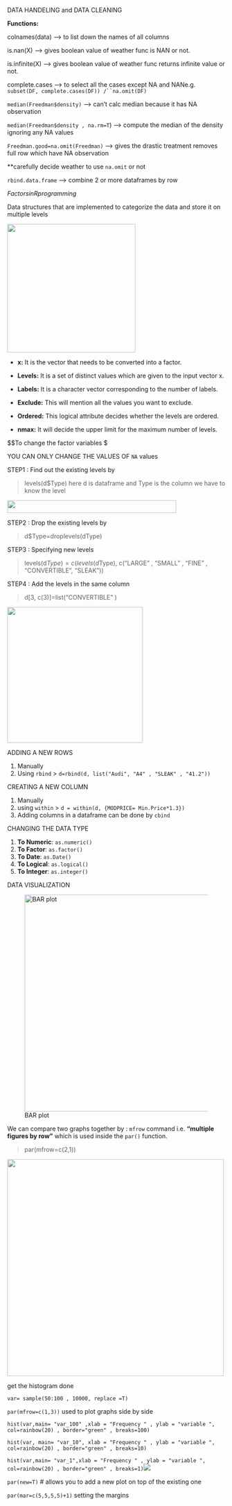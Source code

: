 DATA HANDELING and DATA CLEANING

**Functions:**

colnames(data) –\> to list down the names of all columns

is.nan(X) –\> gives boolean value of weather func is NAN or not.

is.infinite(X) –\> gives boolean value of weather func returns infinite value or not.

complete.cases –\> to select all the cases except NA and NANe.g. ``` subset(DF, complete.cases(DF)) /``na.omit(DF) ```

`median(Freedman$density)` –\> can't calc median because it has NA observation

`median(Freedman$density , na.rm=T`) –\> compute the median of the density ignoring any NA values

`Freedman.good=na.omit(Freedman)` –\> gives the drastic treatment removes full row which have NA observation

\*\*carefully decide weather to use `na.omit` or not

`rbind.data.frame` –\> combine 2 or more dataframes by row

$Factors in R programming$

Data structures that are implemented to categorize the data and store it on multiple levels

![](images/clipboard-393771053.png){width="296"}

-   **x:** It is the vector that needs to be converted into a factor.

-   **Levels:** It is a set of distinct values which are given to the input vector x.

-   **Labels:** It is a character vector corresponding to the number of labels.

-   **Exclude:** This will mention all the values you want to exclude.

-   **Ordered:** This logical attribute decides whether the levels are ordered.

-   **nmax:** It will decide the upper limit for the maximum number of levels.

\$\$To change the factor variables \$

YOU CAN ONLY CHANGE THE VALUES OF `NA` values

STEP1 : Find out the existing levels by

> levels(d\$Type) here d is dataframe and Type is the column we have to know the level

![](images/clipboard-340848740.png){width="390" height="29"}

STEP2 : Drop the existing levels by

> d\$Type=droplevels(dType)

STEP3 : Specifying new levels

> levels(d$Type) = c(levels(d$Type), c("LARGE" , "SMALL" , "FINE" , "CONVERTIBLE", "SLEAK"))

STEP4 : Add the levels in the same column

> d[3, c(3)]=list("CONVERTIBLE" )

![](images/clipboard-2996557128.png){width="313"}

ADDING A NEW ROWS

1.  Manually
2.  Using `rbind` \> `d=rbind(d, list("Audi", "A4" , "SLEAK" , "41.2"))`

CREATING A NEW COLUMN

1.  Manually
2.  using `within` \> `d = within(d, {MODPRICE= Min.Price*1.3})`
3.  Adding columns in a dataframe can be done by `cbind`

CHANGING THE DATA TYPE

1.  **To Numeric**: `as.numeric()`
2.  **To Factor**: `as.factor()`
3.  **To Date**: `as.Date()`
4.  **To Logical**: `as.logical()`
5.  **To Integer**: `as.integer()`

DATA VISUALIZATION

![BAR plot](images/Rplot.png){width="500"}

We can compare two graphs together by : `mfrow` command i.e. **"multiple figures by row"** which is used inside the `par()` function.

> par(mfrow=c(2,1))

![](images/Rplot01.png){width="500"}

get the histogram done

`var= sample(50:100 , 10000, replace =T)`

`par(mfrow=c(1,3))` used to plot graphs side by side

`hist(var,main= "var_100" ,xlab = "Frequency " , ylab = "variable ", col=rainbow(20) , border="green" , breaks=100)`

`hist(var, main= "var_10", xlab = "Frequency " , ylab = "variable ", col=rainbow(20) , border="green" , breaks=10)`

`hist(var,main= "var_1",xlab = "Frequency " , ylab = "variable ", col=rainbow(20) , border="green" , breaks=1)`![](images/Rplot03.png)

`par(new=T)` \# allows you to add a new plot on top of the existing one

`par(mar=c(5,5,5,5)+1)` setting the margins
